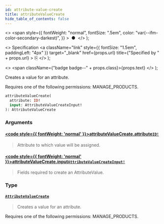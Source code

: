 ```yaml
---
id: attribute-value-create
title: attributeValueCreate
hide_table_of_contents: false
---
```


  <>
    <span
      style={{
        fontWeight: "normal",
        fontSize: ".5em",
        color: "var(--ifm-color-secondary-darkest)",
      }}
    >
      &nbsp;●&nbsp;
    </span>
  </>
);

  <>
    Specification
    <a
      className="link"
      style={{ fontSize: "1.5em", paddingLeft: "4px" }}
      target="\_blank"
      href={props.url}
      title={"Specified by " + props.url}
    >
      ⎘
    </a>
  </>
);

  <>
    <span className={"badge badge--" + props.class}>{props.text}</span>
  </>
);

Creates a value for an attribute.

Requires one of the following permissions: MANAGE_PRODUCTS.

```graphql
attributeValueCreate(
  attribute: ID!
  input: AttributeValueCreateInput!
): AttributeValueCreate
```

### Arguments

#### [<code style={{ fontWeight: 'normal' }}>attributeValueCreate.<b>attribute</b></code>](#)<Bullet />[`ID!`](../../../storefront/miscellaneous/scalars/id) <Badge class="secondary" text="non-null"/> <Badge class="secondary" text="scalar"/>

> Attribute to which value will be assigned.

#### [<code style={{ fontWeight: 'normal' }}>attributeValueCreate.<b>input</b></code>](#)<Bullet />[`AttributeValueCreateInput!`](../../../storefront/attributes/inputs/attribute-value-create-input) <Badge class="secondary" text="non-null"/> <Badge class="secondary" text="input"/>

> Fields required to create an AttributeValue.

### Type

#### [`AttributeValueCreate`](../../../storefront/attributes/objects/attribute-value-create) <Badge class="secondary" text="object"/>

> Creates a value for an attribute.

Requires one of the following permissions: MANAGE_PRODUCTS.

>

